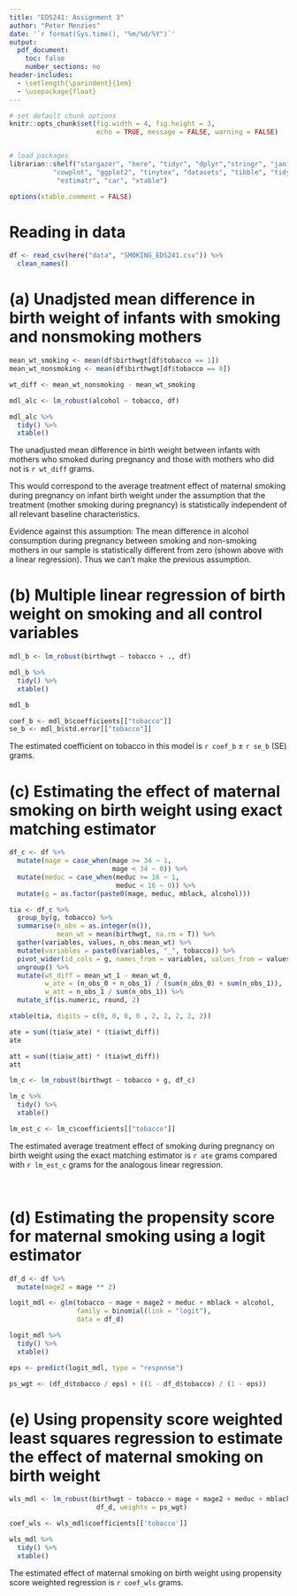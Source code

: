 ```yaml
---
title: "EDS241: Assignment 3"
author: "Peter Menzies"
date: '`r format(Sys.time(), "%m/%d/%Y")`'
output: 
  pdf_document:
    toc: false
    number_sections: no
header-includes:
  - \setlength{\parindent}{1em}
  - \usepackage{float}
---
```


```r

# set default chunk options
knitr::opts_chunk$set(fig.width = 4, fig.height = 3, 
                      echo = TRUE, message = FALSE, warning = FALSE)


# load packages
librarian::shelf("stargazer", "here", "tidyr", "dplyr","stringr", "janitor", 
           "cowplot", "ggplot2", "tinytex", "datasets", "tibble", "tidyverse", 
            "estimatr", "car", "xtable")

options(xtable.comment = FALSE)
```

# Reading in data

```r
df <- read_csv(here("data", "SMOKING_EDS241.csv")) %>% 
  clean_names()
```

# (a) Unadjsted mean difference in birth weight of infants with smoking and nonsmoking mothers

```r
mean_wt_smoking <- mean(df$birthwgt[df$tobacco == 1])
mean_wt_nonsmoking <- mean(df$birthwgt[df$tobacco == 0])

wt_diff <- mean_wt_nonsmoking - mean_wt_smoking
```

```r
mdl_alc <- lm_robust(alcohol ~ tobacco, df)

mdl_alc %>% 
  tidy() %>% 
  xtable()
```


\noindent The unadjusted mean difference in birth weight between infants with mothers who smoked during pregnancy and those with mothers who did not is `r wt_diff` grams.

\noindent This would correspond to the average treatment effect of maternal smoking during pregnancy on infant birth weight under the assumption that the treatment (mother smoking during pregnancy) is statistically independent of all relevant baseline characteristics. 

\noindent Evidence against this assumption: 
\noindent The mean difference in alcohol consumption during pregnancy between smoking and non-smoking mothers in our sample is statistically different from zero (shown above with a linear regression). Thus we can't make the previous assumption.


# (b) Multiple linear regression of birth weight on smoking and all control variables

```r
mdl_b <- lm_robust(birthwgt ~ tobacco + ., df)
```

```r
mdl_b %>% 
  tidy() %>% 
  xtable()
```


```r
mdl_b

coef_b <- mdl_b$coefficients[["tobacco"]]
se_b <- mdl_b$std.error[["tobacco"]]
```



\noindent The estimated coefficient on tobacco in this model is `r coef_b` $\pm$ `r se_b` (SE) grams.


# (c) Estimating the effect of maternal smoking on birth weight using exact matching estimator

```r
df_c <- df %>% 
  mutate(mage = case_when(mage >= 34 ~ 1,
                          mage < 34 ~ 0)) %>% 
  mutate(meduc = case_when(meduc >= 16 ~ 1,
                           meduc < 16 ~ 0)) %>% 
  mutate(g = as.factor(paste0(mage, meduc, mblack, alcohol)))
```

```r
tia <- df_c %>%
  group_by(g, tobacco) %>% 
  summarise(n_obs = as.integer(n()),
            mean_wt = mean(birthwgt, na.rm = T)) %>%
  gather(variables, values, n_obs:mean_wt) %>% 
  mutate(variables = paste0(variables, "_", tobacco)) %>% 
  pivot_wider(id_cols = g, names_from = variables, values_from = values) %>% 
  ungroup() %>% 
  mutate(wt_diff = mean_wt_1 - mean_wt_0,
         w_ate = (n_obs_0 + n_obs_1) / (sum(n_obs_0) + sum(n_obs_1)),
         w_att = n_obs_1 / sum(n_obs_1)) %>% 
  mutate_if(is.numeric, round, 2)
```

```r
xtable(tia, digits = c(0, 0, 0, 0 , 2, 2, 2, 2, 2))
```

```r
ate = sum((tia$w_ate) * (tia$wt_diff))
ate

att = sum((tia$w_att) * (tia$wt_diff))
att
```


```r
lm_c <- lm_robust(birthwgt ~ tobacco + g, df_c)
```

```r
lm_c %>% 
  tidy() %>% 
  xtable()
```


```r
lm_est_c <- lm_c$coefficients[["tobacco"]] 
```


\noindent The estimated average treatment effect of smoking during pregnancy on birth weight using the exact matching estimator is `r ate` grams compared with `r lm_est_c` grams for the analogous linear regression.


\newpage

\ 

# (d) Estimating the propensity score for maternal smoking using a logit estimator

```r
df_d <- df %>% 
  mutate(mage2 = mage ** 2)
```

```r
logit_mdl <- glm(tobacco ~ mage + mage2 + meduc + mblack + alcohol,
                 family = binomial(link = "logit"),
                 data = df_d)
```

```r
logit_mdl %>%
  tidy() %>% 
  xtable()
```

```r
eps <- predict(logit_mdl, type = "response")

ps_wgt <- (df_d$tobacco / eps) + ((1 - df_d$tobacco) / (1 - eps))
```


# (e) Using propensity score weighted least squares regression to estimate the effect of maternal smoking on birth weight

```r
wls_mdl <- lm_robust(birthwgt ~ tobacco + mage + mage2 + meduc + mblack + alcohol,
                      df_d, weights = ps_wgt)
```

```r
coef_wls <- wls_mdl$coefficients[['tobacco']]
```

```r
wls_mdl %>%
  tidy() %>% 
  xtable()
```

The estimated effect of maternal smoking on birth weight using propensity score weighted regression is `r coef_wls` grams.


